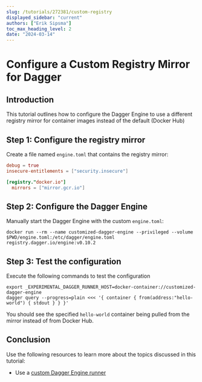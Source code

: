 ```yaml
---
slug: /tutorials/272381/custom-registry
displayed_sidebar: "current"
authors: ["Erik Sipsma"]
toc_max_heading_level: 2
date: "2024-03-14"
---
```


# Configure a Custom Registry Mirror for Dagger

## Introduction

This tutorial outlines how  to configure the Dagger Engine to use a different registry mirror for container images instead of the default (Docker Hub)

## Step 1: Configure the registry mirror

Create a file named `engine.toml` that contains the registry mirror:

```toml
debug = true
insecure-entitlements = ["security.insecure"]

[registry."docker.io"]
  mirrors = ["mirror.gcr.io"]
```

## Step 2: Configure the Dagger Engine

Manually start the Dagger Engine with the custom `engine.toml`:

```shell
docker run --rm --name customized-dagger-engine --privileged --volume $PWD/engine.toml:/etc/dagger/engine.toml registry.dagger.io/engine:v0.10.2
```

## Step 3: Test the configuration

Execute the following commands to test the configuration

```shell
export _EXPERIMENTAL_DAGGER_RUNNER_HOST=docker-container://customized-dagger-engine
dagger query --progress=plain <<< '{ container { from(address:"hello-world") { stdout } } }'
```

You should see the specified `hello-world` container being pulled from the mirror instead of from Docker Hub.

## Conclusion

Use the following resources to learn more about the topics discussed in this tutorial:

- Use a [custom Dagger Engine runner](../engine/472258-custom-runner.mdx)
